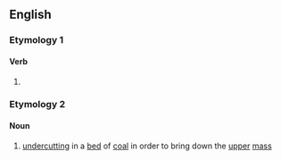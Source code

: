 ==English==

===Etymology 1===

====Verb====
{{head|en|present participle}}

# {{present participle of|hole|lang=en|nocat=1}}

===Etymology 2===
{{suffix|hole|t1=a hollow|ing|lang=en}}

====Noun====
{{en-noun}}

# {{lb|en|mining}} [[undercut]]ting in a [[bed]] of [[coal]] in order to bring down the [[upper]] [[mass]]
#: {{rfquotek|Raymond}}